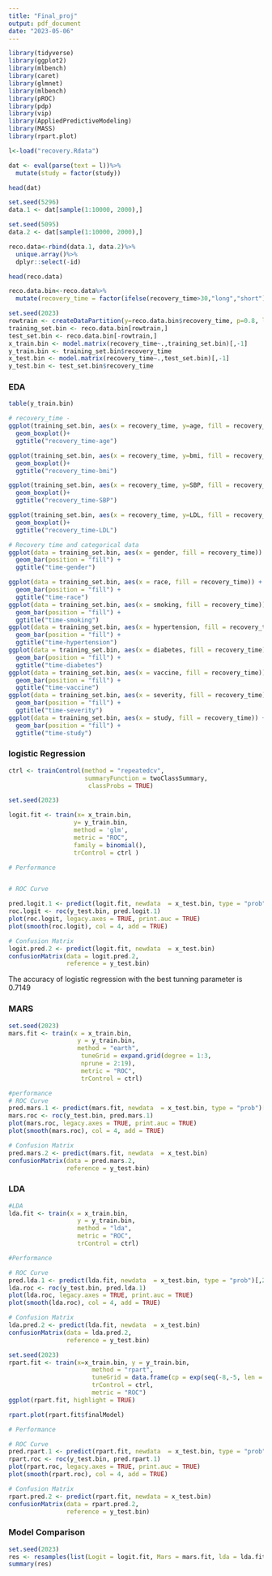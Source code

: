 ```yaml
---
title: "Final_proj"
output: pdf_document
date: "2023-05-06"
---
```

```r
library(tidyverse)
library(ggplot2)
library(mlbench)
library(caret)
library(glmnet)
library(mlbench)
library(pROC)
library(pdp)
library(vip)
library(AppliedPredictiveModeling)
library(MASS)
library(rpart.plot)

```

```r
l<-load("recovery.Rdata")

dat <- eval(parse(text = l))%>%
  mutate(study = factor(study))

head(dat)

set.seed(5296)
data.1 <- dat[sample(1:10000, 2000),]
```

```r
set.seed(5095)
data.2 <- dat[sample(1:10000, 2000),] 
```

```r

reco.data<-rbind(data.1, data.2)%>%
  unique.array()%>%
  dplyr::select(-id)

head(reco.data)
```


```r

reco.data.bin<-reco.data%>%
  mutate(recovery_time = factor(ifelse(recovery_time>30,"long","short")))
```

```r
set.seed(2023)
rowtrain <- createDataPartition(y=reco.data.bin$recovery_time, p=0.8, list=FALSE)
training_set.bin <- reco.data.bin[rowtrain,]
test_set.bin <- reco.data.bin[-rowtrain,]
x_train.bin <- model.matrix(recovery_time~.,training_set.bin)[,-1]
y_train.bin <- training_set.bin$recovery_time
x_test.bin <- model.matrix(recovery_time~.,test_set.bin)[,-1]
y_test.bin <- test_set.bin$recovery_time
```

### EDA
```r
table(y_train.bin)
```

```r
# recovery_time - 
ggplot(training_set.bin, aes(x = recovery_time, y=age, fill = recovery_time)) + 
  geom_boxplot()+
  ggtitle("recovery_time-age")

ggplot(training_set.bin, aes(x = recovery_time, y=bmi, fill = recovery_time)) + 
  geom_boxplot()+
  ggtitle("recovery_time-bmi")

ggplot(training_set.bin, aes(x = recovery_time, y=SBP, fill = recovery_time)) + 
  geom_boxplot()+
  ggtitle("recovery_time-SBP")

ggplot(training_set.bin, aes(x = recovery_time, y=LDL, fill = recovery_time)) + 
  geom_boxplot()+
  ggtitle("recovery_time-LDL")
```

```r
# Recovery time and categorical data
ggplot(data = training_set.bin, aes(x = gender, fill = recovery_time)) +
  geom_bar(position = "fill") + 
  ggtitle("time-gender")

ggplot(data = training_set.bin, aes(x = race, fill = recovery_time)) +
  geom_bar(position = "fill") + 
  ggtitle("time-race")
ggplot(data = training_set.bin, aes(x = smoking, fill = recovery_time)) +
  geom_bar(position = "fill") + 
  ggtitle("time-smoking")
ggplot(data = training_set.bin, aes(x = hypertension, fill = recovery_time)) +
  geom_bar(position = "fill") + 
  ggtitle("time-hypertension")
ggplot(data = training_set.bin, aes(x = diabetes, fill = recovery_time)) +
  geom_bar(position = "fill") + 
  ggtitle("time-diabetes")
ggplot(data = training_set.bin, aes(x = vaccine, fill = recovery_time)) +
  geom_bar(position = "fill") + 
  ggtitle("time-vaccine")
ggplot(data = training_set.bin, aes(x = severity, fill = recovery_time)) +
  geom_bar(position = "fill") + 
  ggtitle("time-severity")
ggplot(data = training_set.bin, aes(x = study, fill = recovery_time)) +
  geom_bar(position = "fill") + 
  ggtitle("time-study")


```

### logistic Regression
```r
ctrl <- trainControl(method = "repeatedcv",
                     summaryFunction = twoClassSummary,
                      classProbs = TRUE)

set.seed(2023)

logit.fit <- train(x= x_train.bin, 
                  y= y_train.bin, 
                  method = 'glm',
                  metric = "ROC",
                  family = binomial(),
                  trControl = ctrl )
```

```r
# Performance


# ROC Curve

pred.logit.1 <- predict(logit.fit, newdata  = x_test.bin, type = "prob")[,2]
roc.logit <- roc(y_test.bin, pred.logit.1)
plot(roc.logit, legacy.axes = TRUE, print.auc = TRUE)
plot(smooth(roc.logit), col = 4, add = TRUE)

# Confusion Matrix
logit.pred.2 <- predict(logit.fit, newdata  = x_test.bin)
confusionMatrix(data = logit.pred.2,
                reference = y_test.bin)

```
The accuracy of logistic regression with the best tunning parameter is 0.7149


### MARS
```r
set.seed(2023)
mars.fit <- train(x = x_train.bin,
                   y = y_train.bin,
                   method = "earth",
                    tuneGrid = expand.grid(degree = 1:3,
                    nprune = 2:19),
                    metric = "ROC",
                    trControl = ctrl)
```

```r
#performance
# ROC Curve
pred.mars.1 <- predict(mars.fit, newdata  = x_test.bin, type = "prob")[,2]
mars.roc <- roc(y_test.bin, pred.mars.1)
plot(mars.roc, legacy.axes = TRUE, print.auc = TRUE)
plot(smooth(mars.roc), col = 4, add = TRUE)

# Confusion Matrix
pred.mars.2 <- predict(mars.fit, newdata  = x_test.bin)
confusionMatrix(data = pred.mars.2,
                reference = y_test.bin)
```
### LDA
```r
#LDA
lda.fit <- train(x = x_train.bin,
                   y = y_train.bin,
                   method = "lda",
                   metric = "ROC",
                   trControl = ctrl)
```

```r

#Performance

# ROC Curve
pred.lda.1 <- predict(lda.fit, newdata  = x_test.bin, type = "prob")[,2]
lda.roc <- roc(y_test.bin, pred.lda.1)
plot(lda.roc, legacy.axes = TRUE, print.auc = TRUE)
plot(smooth(lda.roc), col = 4, add = TRUE)

# Confusion Matrix
lda.pred.2 <- predict(lda.fit, newdata  = x_test.bin)
confusionMatrix(data = lda.pred.2,
                reference = y_test.bin)

```

```r

set.seed(2023)
rpart.fit <- train(x=x_train.bin, y = y_train.bin,
                       method = "rpart",
                       tuneGrid = data.frame(cp = exp(seq(-8,-5, len = 50))),
                       trControl = ctrl,
                       metric = "ROC")
ggplot(rpart.fit, highlight = TRUE)


```

```r
rpart.plot(rpart.fit$finalModel)

```

```r

# Performance

# ROC Curve
pred.rpart.1 <- predict(rpart.fit, newdata  = x_test.bin, type = "prob")[,2]
rpart.roc <- roc(y_test.bin, pred.rpart.1)
plot(rpart.roc, legacy.axes = TRUE, print.auc = TRUE)
plot(smooth(rpart.roc), col = 4, add = TRUE)

# Confusion Matrix
rpart.pred.2 <- predict(rpart.fit, newdata = x_test.bin)
confusionMatrix(data = rpart.pred.2,
                reference = y_test.bin)

```

### Model Comparison
```r
set.seed(2023)
res <- resamples(list(Logit = logit.fit, Mars = mars.fit, lda = lda.fit, rpart=rpart.fit))
summary(res)
```